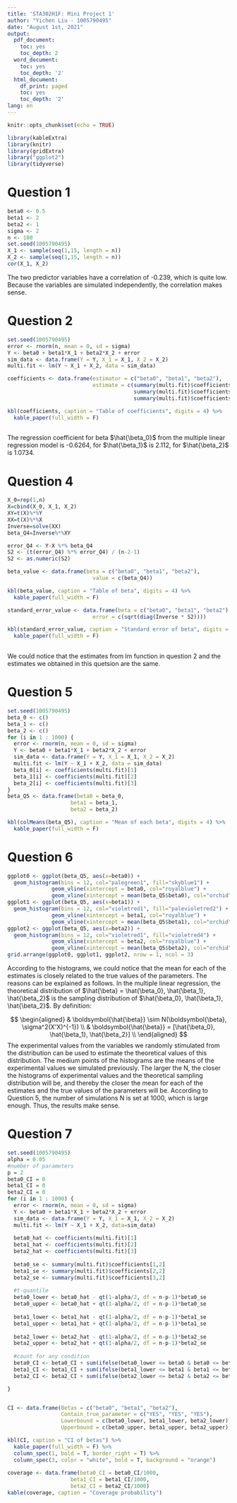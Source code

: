 ```yaml
---
title: 'STA302H1F: Mini Project 1'
author: "Yichen Liu - 1005790495"
date: "August 1st, 2021"
output:
  pdf_document:
    toc: yes
    toc_depth: 2
  word_document:
    toc: yes
    toc_depth: '2'
  html_document:
    df_print: paged
    toc: yes
    toc_depth: '2'
lang: en
---
```


```r
knitr::opts_chunk$set(echo = TRUE)

library(kableExtra)
library(knitr)
library(gridExtra)
library("ggplot2")
library(tidyverse)
```

\newpage

# Question 1

```r
beta0 <- 0.5
beta1 <- 2
beta2 <- 1
sigma <- 2
n <- 100
set.seed(1005790495)
X_1 <- sample(seq(1,15, length = n))
X_2 <- sample(seq(1,15, length = n))
cor(X_1, X_2)
```

The two predictor variables have a correlation of -0.239, which is quite low. Because the variables are simulated independently, the correlation makes sense.

\newpage

# Question 2

```r
set.seed(1005790495)
error <- rnorm(n, mean = 0, sd = sigma)
Y <- beta0 + beta1*X_1 + beta2*X_2 + error
sim_data <- data.frame(Y = Y, X_1 = X_1, X_2 = X_2)
multi.fit <- lm(Y ~ X_1 + X_2, data = sim_data)

coefficients <- data.frame(estimator = c("beta0", "beta1", "beta2"),
                           estimate = c(summary(multi.fit)$coefficients[1,1],
                                        summary(multi.fit)$coefficients[2,1],
                                        summary(multi.fit)$coefficients[3,1]))

kbl(coefficients, caption = "Table of coefficients", digits = 4) %>%
  kable_paper(full_width = F)
  
```

The regression coefficient for beta $\hat{\beta_0}$ from the multiple linear regression model is -0.6264, for $\hat{\beta_1}$ is 2.112, for $\hat{\beta_2}$ is 1.0734.

\newpage

# Question 4

```r
X_0=rep(1,n)
X=cbind(X_0, X_1, X_2)
XY=t(X)%*%Y
XX=t(X)%*%X
Inverse=solve(XX)
beta_Q4=Inverse%*%XY

error_Q4 <- Y-X %*% beta_Q4
S2 <- (t(error_Q4) %*% error_Q4) / (n-2-1)
S2 <- as.numeric(S2)

beta_value <- data.frame(beta = c("beta0", "beta1", "beta2"),
                           value = c(beta_Q4))

kbl(beta_value, caption = "Table of beta", digits = 4) %>%
  kable_paper(full_width = F)

standard_error_value <- data.frame(beta = c("beta0", "beta1", "beta2"),
                           error = c(sqrt(diag(Inverse * S2))))

kbl(standard_error_value, caption = "Standard error of beta", digits = 4) %>%
  kable_paper(full_width = F)
  
```

We could notice that the estimates from lm function in question 2 and the estimates we obtained in this quetsion are the same.

\newpage

# Question 5
	
```r
set.seed(1005790495)
beta_0 <- c()
beta_1 <- c()
beta_2 <- c()
for (i in 1 : 1000) {
  error <- rnorm(n, mean = 0, sd = sigma)
  Y <- beta0 + beta1*X_1 + beta2*X_2 + error
  sim_data <- data.frame(Y = Y, X_1 = X_1, X_2 = X_2)
  multi.fit <- lm(Y ~ X_1 + X_2, data = sim_data)
  beta_0[i] <- coefficients(multi.fit)[1]
  beta_1[i] <- coefficients(multi.fit)[2]
  beta_2[i] <- coefficients(multi.fit)[3]
}
beta_Q5 <- data.frame(beta0 = beta_0,
                    beta1 = beta_1,
                    beta2 = beta_2)

kbl(colMeans(beta_Q5), caption = "Mean of each beta", digits = 4) %>%
  kable_paper(full_width = F)

```

\newpage

# Question 6

```r
ggplot0 <- ggplot(beta_Q5, aes(x=beta0)) +
  geom_histogram(bins = 12, col="palegreen1", fill="skyblue1") + 
              geom_vline(xintercept = beta0, col="royalblue") + 
              geom_vline(xintercept = mean(beta_Q5$beta0), col="orchid")
ggplot1 <- ggplot(beta_Q5, aes(x=beta1)) + 
  geom_histogram(bins = 12, col="violetred1", fill="palevioletred2") + 
              geom_vline(xintercept = beta1, col="royalblue") + 
              geom_vline(xintercept = mean(beta_Q5$beta1), col="orchid")
ggplot2 <- ggplot(beta_Q5, aes(x=beta2)) + 
  geom_histogram(bins = 12, col="violetred1", fill="violetred4") + 
              geom_vline(xintercept = beta2, col="royalblue") + 
              geom_vline(xintercept = mean(beta_Q5$beta2), col="orchid")
grid.arrange(ggplot0, ggplot1, ggplot2, nrow = 1, ncol = 3)
```

According to the histograms, we could notice that the mean for each of the estimates is closely related to the true values of the parameters. The reasons can be explained as follows. In the multiple linear regression, the theoretical distribution of $\hat{\beta} = \hat{\beta_0}, \hat{\beta_1}, \hat{\beta_2}$ is the sampling distribution of $\hat{\beta_0}, \hat{\beta_1}, \hat{\beta_2}$. By definition:

$$
\begin{aligned}
& \boldsymbol{\hat{\beta}} \sim N(\boldsymbol{\beta}, \sigma^2(X'X)^{-1}) \\
& \boldsymbol{\hat{\beta}} = [\hat{\beta_0}, \hat{\beta_1}, \hat{\beta_2}] \\
\end{aligned}
$$
The experimental values from the variables we randomly stimulated from the distribution can be used to estimate the theoretical values of this distribution. The medium points of the histograms are the means of the experimental values we simulated previously. The larger the N, the closer the histograms of experimental values and the theoretical sampling distribution will be, and thereby the closer the mean for each of the estimates and the true values of the parameters will be. According to Question 5, the number of simulations N is set at 1000, which is large enough. Thus, the results make sense.

# Question 7

```r
set.seed(1005790495)
alpha = 0.05
#number of parameters
p = 2
beta0_CI = 0
beta1_CI = 0
beta2_CI = 0
for (i in 1 : 1000) {
  error <- rnorm(n, mean = 0, sd = sigma)
  Y <- beta0 + beta1*X_1 + beta2*X_2 + error
  sim_data <- data.frame(Y = Y, X_1 = X_1, X_2 = X_2)
  multi.fit <- lm(Y ~ X_1 + X_2, data=sim_data)
  
  beta0_hat <- coefficients(multi.fit)[1]
  beta1_hat <- coefficients(multi.fit)[2]
  beta2_hat <- coefficients(multi.fit)[3]
  
  beta0_se <- summary(multi.fit)$coefficients[1,2]
  beta1_se <- summary(multi.fit)$coefficients[2,2]
  beta2_se <- summary(multi.fit)$coefficients[3,2]
  
  #t-quantile
  beta0_lower <- beta0_hat - qt(1-alpha/2, df = n-p-1)*beta0_se
  beta0_upper <- beta0_hat + qt(1-alpha/2, df = n-p-1)*beta0_se
  
  beta1_lower <- beta1_hat - qt(1-alpha/2, df = n-p-1)*beta1_se
  beta1_upper <- beta1_hat + qt(1-alpha/2, df = n-p-1)*beta1_se
  
  beta2_lower <- beta2_hat - qt(1-alpha/2, df = n-p-1)*beta2_se
  beta2_upper <- beta2_hat + qt(1-alpha/2, df = n-p-1)*beta2_se
  
  #count for any condition
  beta0_CI <- beta0_CI + sum(ifelse(beta0_lower <= beta0 & beta0 <= beta0_upper, 1, 0))
  beta1_CI <- beta1_CI + sum(ifelse(beta1_lower <= beta1 & beta1 <= beta1_upper, 1, 0))
  beta2_CI <- beta2_CI + sum(ifelse(beta2_lower <= beta2 & beta2 <= beta2_upper, 1, 0))

}


CI <- data.frame(Betas = c("beta0", "beta1", "beta2"),
                 Contain_true_parameter = c("YES", "YES", "YES"),
                 Lowerbound = c(beta0_lower, beta1_lower, beta2_lower),
                 Upperbound = c(beta0_upper, beta1_upper, beta2_upper))

kbl(CI, caption = "CI of betas") %>%
  kable_paper(full_width = F) %>%
  column_spec(1, bold = T, border_right = T) %>%
  column_spec(3, color = "white", bold = T, background = "orange")
  
coverage <- data.frame(beta0_CI = beta0_CI/1000,
                    beta1_CI = beta1_CI/1000,
                    beta2_CI = beta2_CI/1000)
kable(coverage, caption = "Coverage probability")
```   
